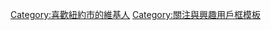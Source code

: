 {{Userbox
  |id=[[File:USA NYC TimesSquare.jpg|45px]]
  |id-c=white
  |info=這個用戶喜歡'''[[紐約市]]'''。
  |info-c=white
  |info-s=9
  |border-c=#3333FF
}} 
[[Category:喜歡紐約市的維基人]]
<noinclude>
 [[Category:關注與興趣用戶框模板]]
</noinclude>